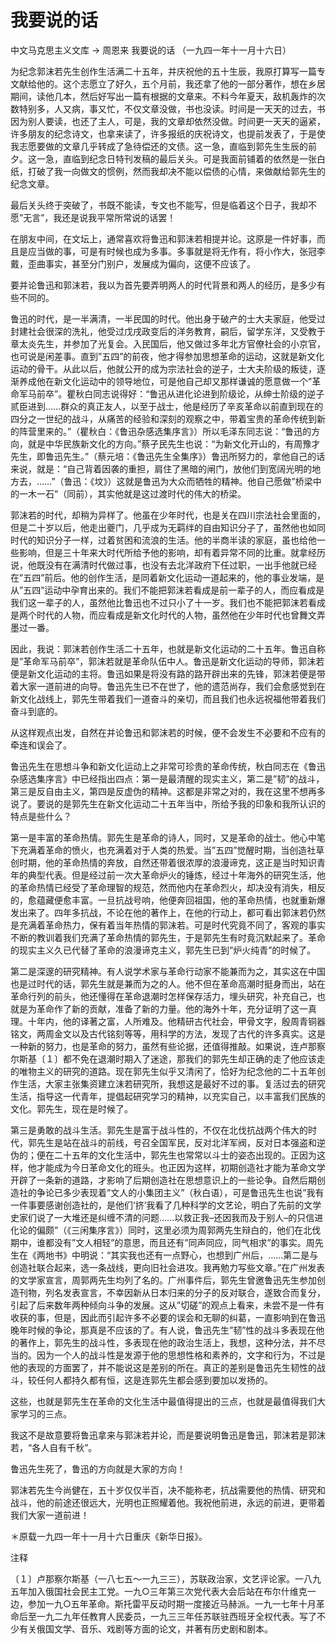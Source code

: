 # 我要说的话

中文马克思主义文库 -> 周恩来
我要说的话
（一九四一年十一月十六日）

为纪念郭沫若先生创作生活满二十五年，并庆祝他的五十生辰，我原打算写一篇专文献给他的。这个志愿立了好久，五个月前，我还拿了他的一部分著作，想在乡居期间，读他几本，然后好写出一篇有根据的文章来。不料今年夏天，敌机轰炸的次数特别多，人又病，事又忙，不仅文章没做，书也没读。时间是一天天的过去，书因为别人要读，也还了主人，可是，我的文章却依然没做。时间更一天天的逼紧，许多朋友的纪念诗文，也拿来读了，许多报纸的庆祝诗文，也提前发表了，于是使我志愿要做的文章几乎转成了急待偿还的文债。这一急，直临到郭先生生辰的前夕。这一急，直临到纪念日特刊发稿的最后关头。可是我面前铺着的依然是一张白纸，打破了我一向做文的惯例，然而我却决不能以偿债的心情，来做献给郭先生的纪念文章。

最后关头终于突破了，书既不能读，专文也不能写，但是临着这个日子，我却不愿"无言"，我还是说我平常所常说的话罢！

在朋友中间，在文坛上，通常喜欢将鲁迅和郭沫若相提并论。这原是一件好事，而且是应当做的事，可是有时候也成为多事。多事就是将无作有，将小作大，张冠李戴，歪曲事实，甚至分门别户，发展成为偏向，这便不应该了。

要并论鲁迅和郭沫若，我以为首先要弄明两人的时代背景和两人的经历，是多少有些不同的。

鲁迅的时代，是一半满清，一半民国的时代。他出身于破产的士大夫家庭，他受过封建社会很深的洗礼，他受过戊戌政变后的洋务教育，嗣后，留学东洋，又受教于章太炎先生，并参加了光复会。入民国后，他又做过多年北方官僚社会的小京官，也可说是闲差事。直到"五四"的前夜，他才得参加思想革命的运动，这就是新文化运动的骨干。从此以后，他就公开的成为宗法社会的逆子，士大夫阶级的叛徒，逐渐养成他在新文化运动中的领导地位，可是他自己却又那样谦诚的愿意做一个"革命军马前卒"。瞿秋白同志说得好："鲁迅从进化论进到阶级论，从绅士阶级的逆子贰臣进到......群众的真正友人，以至于战士，他是经历了辛亥革命以前直到现在的四分之一世纪的战斗，从痛苦的经验和深刻的观察之中，带着宝贵的革命传统到新的阵营里来的。"（瞿秋白：《鲁迅杂感选集序言》）所以毛泽东同志说："鲁迅的方向，就是中华民族新文化的方向。"蔡孑民先生也说："为新文化开山的，有周豫才先生，即鲁迅先生。"（蔡元培：《鲁迅先生全集序》）鲁迅所努力的，拿他自己的话来说，就是："自己背着因袭的重担，肩住了黑暗的闸门，放他们到宽阔光明的地方去，......"（鲁迅：《坟》）这就是鲁迅为大众而牺牲的精神。他自己愿做"桥梁中的一木一石"（同前），其实他就是这过渡时代的伟大的桥梁。

郭沫若的时代，却稍为异样了。他虽在少年时代，也是关在四川宗法社会里面的，但是二十岁以后，他走出夔门，几乎成为无羁绊的自由知识分子了，虽然他也如同时代的知识分子一样，过着贫困和流浪的生活。他的半商半读的家庭，虽也给他一些影响，但是三十年来大时代所给予他的影响，却有着异常不同的比重。就拿经历说，他既没有在满清时代做过事，也没有去北洋政府下任过职，一出手他就已经在"五四"前后。他的创作生活，是同着新文化运动一道起来的，他的事业发端，是从"五四"运动中孕育出来的。我们不能把郭沫若看成是前一辈子的人，而应看成是我们这一辈子的人，虽然他比鲁迅也不过只小了十一岁。我们也不能把郭沫若看成是两个时代的人物，而应看成是新文化时代的人物，虽然他在少年时代也曾舞文弄墨过一番。

因此，我说：郭沫若创作生活二十五年，也就是新文化运动的二十五年。鲁迅自称是"革命军马前卒"，郭沫若就是革命队伍中人。鲁迅是新文化运动的导师，郭沫若便是新文化运动的主将。鲁迅如果是将没有路的路开辟出来的先锋，郭沫若便是带着大家一道前进的向导。鲁迅先生已不在世了，他的遗范尚存，我们会愈感觉到在新文化战线上，郭先生带着我们一道奋斗的亲切，而且我们也永远祝福他带着我们奋斗到底的。

从这样观点出发，自然在并论鲁迅和郭沫若的时候，便不会发生不必要和不应有的牵连和误会了。

鲁迅先生在思想斗争和新文化运动上之非常可珍贵的革命传统，秋白同志在《鲁迅杂感选集序言》中已经指出四点：第一是最清醒的现实主义，第二是"韧"的战斗，第三是反自由主义，第四是反虚伪的精神。这都是非常之对的，我在这里不想再多说了。要说的是郭先生在新文化运动二十五年当中，所给予我的印象和我所认识的特点是些什么？

第一是丰富的革命热情。郭先生是革命的诗人，同时，又是革命的战士。他心中笔下充满着革命的愤火，也充满着对于人类的热爱。当"五四"觉醒时期，当创造社草创时期，他的革命热情的奔放，自然还带着很浓厚的浪漫谛克，这正是当时知识青年的典型代表。但是经过前一次大革命炉火的锤炼，经过十年海外的研究生活，他的革命热情已经受了革命理智的规范，然而他内在革命烈火，却决没有消失，相反的，愈蕴藏便愈丰富。一旦抗战号响，他便奔回祖国，他的革命热情，也就重新爆发出来了。四年多抗战，不论在他的著作上，在他的行动上，都可看出郭沫若仍然是充满着革命热力，保有着当年热情的郭沫若。可是时代究竟不同了，客观的事实不断的教训着我们充满了革命热情的郭先生，于是郭先生有时竟沉默起来了。革命的现实主义久已代替了革命的浪漫谛克主义，郭先生已到"炉火纯青"的时候了。

第二是深邃的研究精神。有人说学术家与革命行动家不能兼而为之，其实这在中国也是过时代的话，郭先生就是兼而为之的人。他不但在革命高潮时挺身而出，站在革命行列的前头，他还懂得在革命退潮时怎样保存活力，埋头研究，补充自己，也就是为革命作了新的贡献，准备了新的力量。他的海外十年，充分证明了这一真理。十年内，他的译著之富，人所难及。他精研古代社会，甲骨文字，殷周青铜器铭文，两周金文以及古代铭刻等等，用科学的方法，发现了古代的许多真实。这是一种新的努力，也是革命的努力，虽然有些论据，还值得推敲。如果说，连卢那察尔斯基〔１〕都不免在退潮时期入了迷途，那我们的郭先生却正确的走了他应该走的唯物主义的研究的道路。现在郭先生似乎又清闲了，恰好为纪念他的二十五年创作生活，大家主张集资建立沫若研究所，我想这是最好不过的事。复活过去的研究生活，指导这一代青年，提倡起研究学习的精神，以充实自己，以丰富我们民族的文化。郭先生，现在是时候了。

第三是勇敢的战斗生活。郭先生是富于战斗性的，不仅在北伐抗战两个伟大的时代，郭先生是站在战斗的前线，号召全国军民，反对北洋军阀，反对日本强盗和逆伪的；便在二十五年的文化生活中，郭先生也常常以斗士的姿态出现的。正因为这样，他才能成为今日革命文化的班头。也正因为这样，初期创造社才能为革命文学开辟了一条新的道路，才影响了后期创造社在思想意识上的一些论争。自然后期创造社的争论已多少表现着"文人的小集团主义"（秋白语），可是鲁迅先生也说"我有一件事要感谢创造社的，是他们'挤'我看了几种科学的文艺论，明白了先前的文学史家们说了一大堆还是纠缠不清的问题......以救正我--还因我而及于别人--的只信进化论的偏颇"（《三闲集序言》）同时，这里必须为周郭两先生辩白的，他们在北伐期中，谁都没有"文人相轻"的意思，而且还有"同声同应，同气相求"的事实。周先生在《两地书》中明说："其实我也还有一点野心，也想到广州后，......第二是与创造社联合起来，选一条战线，更向旧社会进攻。我再勉力写些文章。"在广州发表的文学家宣言，周郭两先生均列了名的。广州事件后，郭先生曾邀鲁迅先生参加创造刊物，列名发表宣言，不幸因新从日本归来的分子的反对联合，遂致合而复分，引起了后来数年两种倾向斗争的发展。这从"切磋"的观点上看来，未尝不是一件有收获的事，但是，因此而引起许多不必要的误会和无聊的纠葛，一直影响到在鲁迅晚年时候的争论，那真是不应该的了。有人说，鲁迅先生"韧"性的战斗多表现在他的著作上，郭先生的战斗性，多表现在他的政治生活上，我想，这种分法，并不尽当的。因为一个人的战斗性是发源于他的思想性格和素养的，文字和行为，不过是他的表现的方面罢了，并不能说这是差别的所在。真正的差别是鲁迅先生韧性的战斗，较任何人都持久都有恒，这是连郭先生都会感到要加以发扬的。

这些，也就是郭先生在革命的文化生活中最值得提出的三点，也就是最值得我们大家学习的三点。

我这不是故意要将鲁迅拿来与郭沫若并论，而是要说明鲁迅是鲁迅，郭沫若是郭沫若，"各人自有千秋"。

鲁迅先生死了，鲁迅的方向就是大家的方向！

郭沫若先生今尚健在，五十岁仅仅半百，决不能称老，抗战需要他的热情、研究和战斗，他的前途还很远大，光明也正照耀着他。我祝他前进，永远的前进，更带着我们大家一道前进！

＊原载一九四一年十一月十六日重庆《新华日报》。

注释

〔１〕卢那察尔斯基（一八七五～一九三三），苏联政治家，文艺评论家。一八九五年加入俄国社会民主工党。一九○三年第三次党代表大会后站在布尔什维克一边，参加一九○五年革命。斯托雷平反动时期一度接近马赫派。一九一七年十月革命后至一九二九年任教育人民委员，一九三三年任苏联驻西班牙全权代表。写了不少有关俄国文学、音乐、戏剧等方面的论文，并著有历史剧和剧本。

